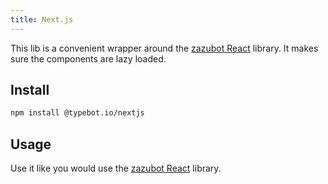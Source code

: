 ```yaml
---
title: Next.js
---
```


This lib is a convenient wrapper around the [zazubot React](./react) library. It makes sure the components are lazy loaded.

## Install

```bash
npm install @typebot.io/nextjs
```

## Usage

Use it like you would use the [zazubot React](./react) library.
